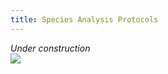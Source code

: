 ```yaml
---
title: Species Analysis Protocols
---
```



*Under construction*\
![](/figs/infographics/Sperm-Whale-directional.png)